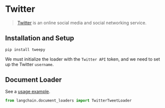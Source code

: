 # Twitter

>[Twitter](https://twitter.com/) is an online social media and social networking service.


## Installation and Setup

```bash
pip install tweepy
```

We must initialize the loader with the `Twitter API` token, and we need to set up the Twitter `username`.


## Document Loader

See a [usage example](/docs/modules/data_connection/document_loaders/integrations/twitter).

```python
from langchain.document_loaders import TwitterTweetLoader
```
